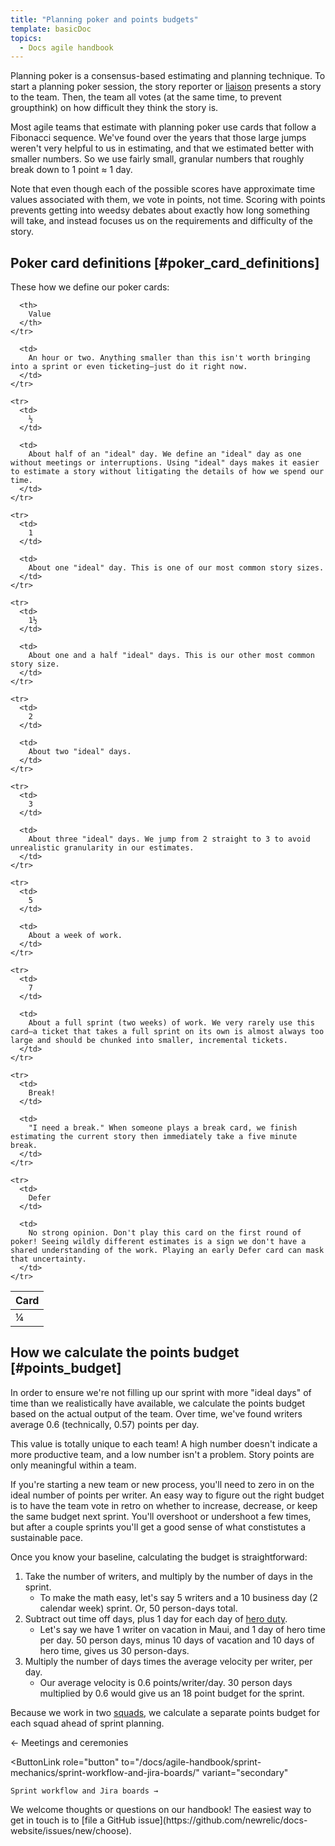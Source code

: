 ```yaml
---
title: "Planning poker and points budgets"
template: basicDoc
topics:
  - Docs agile handbook
---
```


Planning poker is a consensus-based estimating and planning technique. To start a planning poker session, the story reporter or [liaison](/docs/agile-handbook/sprint-mechanics/liaisonships/) presents a story to the team. Then, the team all votes (at the same time, to prevent groupthink) on how difficult they think the story is.

Most agile teams that estimate with planning poker use cards that follow a Fibonacci sequence. We've found over the years that those large jumps weren't very helpful to us in estimating, and that we estimated better with smaller numbers. So we use fairly small, granular numbers that roughly break down to 1 point ≈ 1 day.

Note that even though each of the possible scores have approximate time values associated with them, we vote in points, not time. Scoring with points prevents getting into weedsy debates about exactly how long something will take, and instead focuses us on the requirements and difficulty of the story.

## Poker card definitions [#poker_card_definitions]

These how we define our poker cards:

<table>
  <thead>
    <tr>
      <th>
        Card
      </th>

      <th>
        Value
      </th>
    </tr>
  </thead>

  <tbody>
    <tr>
      <td>
        ¼
      </td>

      <td>
        An hour or two. Anything smaller than this isn't worth bringing into a sprint or even ticketing—just do it right now.
      </td>
    </tr>

    <tr>
      <td>
        ½
      </td>

      <td>
        About half of an "ideal" day. We define an "ideal" day as one without meetings or interruptions. Using "ideal" days makes it easier to estimate a story without litigating the details of how we spend our time.
      </td>
    </tr>

    <tr>
      <td>
        1
      </td>

      <td>
        About one "ideal" day. This is one of our most common story sizes.
      </td>
    </tr>

    <tr>
      <td>
        1½
      </td>

      <td>
        About one and a half "ideal" days. This is our other most common story size.
      </td>
    </tr>

    <tr>
      <td>
        2
      </td>

      <td>
        About two "ideal" days.
      </td>
    </tr>

    <tr>
      <td>
        3
      </td>

      <td>
        About three "ideal" days. We jump from 2 straight to 3 to avoid unrealistic granularity in our estimates.
      </td>
    </tr>

    <tr>
      <td>
        5
      </td>

      <td>
        About a week of work.
      </td>
    </tr>

    <tr>
      <td>
        7
      </td>

      <td>
        About a full sprint (two weeks) of work. We very rarely use this card—a ticket that takes a full sprint on its own is almost always too large and should be chunked into smaller, incremental tickets.
      </td>
    </tr>

    <tr>
      <td>
        Break!
      </td>

      <td>
        "I need a break." When someone plays a break card, we finish estimating the current story then immediately take a five minute break.
      </td>
    </tr>

    <tr>
      <td>
        Defer
      </td>

      <td>
        No strong opinion. Don't play this card on the first round of poker! Seeing wildly different estimates is a sign we don't have a shared understanding of the work. Playing an early Defer card can mask that uncertainty.
      </td>
    </tr>
  </tbody>
</table>

## How we calculate the points budget [#points_budget]

In order to ensure we're not filling up our sprint with more "ideal days" of time than we realistically have available, we calculate the points budget based on the actual output of the team. Over time, we've found writers average 0.6 (technically, 0.57) points per day.

<Callout variant="tip">
  This value is totally unique to each team! A high number doesn't indicate a more productive team, and a low number isn't a problem. Story points are only meaningful within a team.

  If you're starting a new team or new process, you'll need to zero in on the ideal number of points per writer. An easy way to figure out the right budget is to have the team vote in retro on whether to increase, decrease, or keep the same budget next sprint. You'll overshoot or undershoot a few times, but after a couple sprints you'll get a good sense of what constistutes a sustainable pace.
</Callout>

Once you know your baseline, calculating the budget is straightforward:

1. Take the number of writers, and multiply by the number of days in the sprint.
   * To make the math easy, let's say 5 writers and a 10 business day (2 calendar week) sprint. Or, 50 person-days total.
2. Subtract out time off days, plus 1 day for each day of [hero duty](/docs/agile-handbook/heroing/what-is-a-hero/).
   * Let's say we have 1 writer on vacation in Maui, and 1 day of hero time per day. 50 person days, minus 10 days of vacation and 10 days of hero time, gives us 30 person-days.
3. Multiply the number of days times the average velocity per writer, per day.
   * Our average velocity is 0.6 points/writer/day. 30 person days multiplied by 0.6 would give us an 18 point budget for the sprint.

Because we work in two [squads](/docs/agile-handbook/key-concepts/agile-sprints-profusion-of-terms/#teams-and-squads), we calculate a separate points budget for each squad ahead of sprint planning.

<ButtonGroup>
  <ButtonLink
    role="button"
    to="/docs/agile-handbook/sprint-mechanics/meetings-and-ceremonies/"
    variant="secondary"
  >
    ← Meetings and ceremonies
  </ButtonLink>

  <ButtonLink
    role="button"
    to="/docs/agile-handbook/sprint-mechanics/sprint-workflow-and-jira-boards/"
    variant="secondary"
  >
    Sprint workflow and Jira boards →
  </ButtonLink>
</ButtonGroup>

<Callout variant="tip">
  We welcome thoughts or questions on our handbook! The easiest way to get in touch is to [file a GitHub issue](https://github.com/newrelic/docs-website/issues/new/choose).
</Callout>
